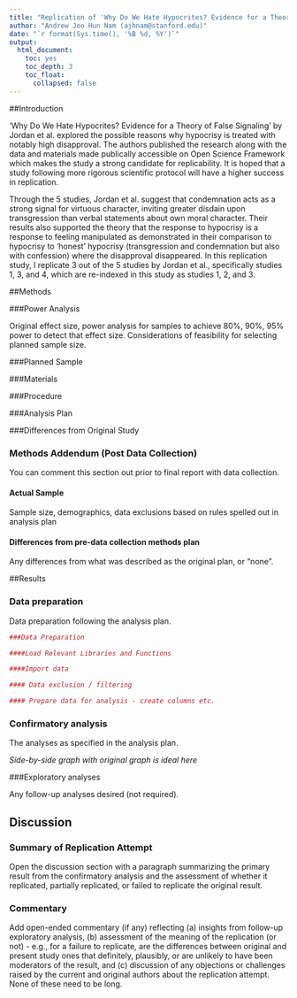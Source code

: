 ```yaml
---
title: "Replication of 'Why Do We Hate Hypocrites? Evidence for a Theory of False Signaling' by Jillian J. Jordan et al. (2017, Psychological Science)"
author: "Andrew Joo Hun Nam (ajhnam@stanford.edu)"
date: "`r format(Sys.time(), '%B %d, %Y')`"
output:
  html_document:
    toc: yes
    toc_depth: 3
    toc_float:
      collapsed: false
---
```


<!-- Replication reports should all use this template to standardize reporting across projects.  These reports will be public supplementary materials that accompany the summary report(s) of the aggregate results. -->

##Introduction

'Why Do We Hate Hypocrites? Evidence for a Theory of False Signaling' by Jordan et al. explored the possible reasons why hypocrisy is treated with notably high disapproval. The authors published the research along with the data and materials made publically accessible on Open Science Framework which makes the study a strong candidate for replicability. It is hoped that a study following more rigorous scientific protocol will have a higher success in replication.

Through the 5 studies, Jordan et al. suggest that condemnation acts as a strong signal for virtuous character, inviting greater disdain upon transgression than verbal statements about own moral character. Their results also supported the theory that the response to hypocrisy is a response to feeling manipulated as demonstrated in their comparison to hypocrisy to 'honest' hypocrisy (transgression and condemnation but also with confession) where the disapproval disappeared. In this replication study, I replicate 3 out of the 5 studies by Jordan et al., specifically studies 1, 3, and 4, which are re-indexed in this study as studies 1, 2, and 3. 


##Methods

###Power Analysis

Original effect size, power analysis for samples to achieve 80%, 90%, 95% power to detect that effect size.  Considerations of feasibility for selecting planned sample size.

###Planned Sample

<!-- In this replication study, I followed the original sample sizes of Jordan et al.: 800 subjects (n=200 across 4 conditions) for the first study, 450 subjects (n=150 across 3 conditions) for the second, and 450 subjects (n=150 across 3 conditions) for the third. I also followed the same termination rule as the original paper: "Immediately after reading each vignette, subjects -->
<!-- answered four comprehension questions. If subjects answered a question incorrectly, they were not allowed to continue participating (i.e., the evaluation questions were presented, but the survey automatically ended before the next vignette was presented)." -->

###Materials

<!-- All data collection was performed through Amazon MTurks. -->

###Procedure	

<!-- The procedure was followed exactly in accordance with the original study. -->

<!-- "In each of our vignettes, we asked subjects to imagine that they belonged to a social group in which a particular moral transgression was possible (e.g., a track team whose members might use forbidden performance-enhancing drugs). Subjects were then told about two members of the social group: the target (whom subjects would later evaluate) and the other person (whom subjects would not evaluate), both of whom were described neutrally (not using these terms). We then manipulated whether subjects received direct positive information about the moral behavior of the target. In the no-information condition, subjects were given no information about the moral behavior of the target or the other person. In the good-information condition, subjects received direct, positive information about the moral behavior of the target (but not the other person): They were told that the target recently behaved morally (e.g., did not use drugs in his or her last athletic competition). -->

<!-- In addition, we manipulated whether the target engaged in moral condemnation of a wrongdoer. In the target-condemns condition, we asked subjects to imagine having a dialogue with the target in which the target mentioned that a mutual acquaintance recently behaved immorally (e.g., used drugs at an athletic competition) and expressed strong disapproval of this acquaintance’s behavior. In the other-condemns condition, subjects were told to imagine having the same dialogue, but with the other person instead of with the target. Thus, in all conditions, subjects read the same description of condemnation, but in the target-condemns condition, the target engaged in the condemnation, whereas in the other-condemns condition, the other person did (and the target was absent from the conversation). -->

<!-- For example, following is the full text for one scenario about performance-enhancing drugs. In this scenario, Brian is the target character, and Sam is the other person. -->

<!-- 'Imagine that you are an athlete on a track team. Recently, your coach has become concerned that members of the team are using an illegal performance- enhancing drug called Vitronil. Vitronil use threatens your team’s eligibility to compete, and gives individual athletes unfair advantages.' -->

<!-- In the no-information condition, the scenario continued as follows: -->

<!-- 'Two of your teammates are named Brian and Sam. You know nothing about if Brian uses Vitronil. You also know nothing about if Sam uses Vitronil.' -->

<!-- In the good-information condition, the scenario instead continued with -->

<!-- 'Two of your teammates are named Brian and Sam. You overheard another member of the track team saying that Brian did not use Vitronil at his last track competition. In contrast, you know nothing about if Sam uses Vitronil.' -->

<!-- The scenario concluded as follows in the target- condemns condition: -->

<!-- 'One day, you are having a conversation with Brian. You tell them a story about a mutual acquaintance, Mark, who is a competitive swimmer. After you finish your story, Brian mentions that he heard that Mark got caught using Vitronil right before an important swim meet. In telling his story, Brian expresses strong disapproval of Vitronil use.' -->

<!-- The closing passage in the other-condemns condition was the same except that all references to Brian were changed to references to Sam: -->

<!-- 'One day, you are having a conversation with Sam. You tell them a story about a mutual acquaintance, Mark, who is a competitive swimmer. After you finish your story, Sam mentions that he heard that Mark got caught using Vitronil right before an important swim meet. In telling his story, Sam expresses strong disapproval of Vitronil use.' -->

<!-- After reading each vignette, subjects evaluated the target, using Likert scales from 1 to 7. To measure expectations of the targets’ future moral behavior, we used four items that ranged in their specificity. Subjects rated the targets on their likelihood of committing the relevant moral transgression (e.g., for the scenario just quoted, “How likely do you think Brian is to use Vitronil in the future?”), their trustworthiness in the specific domain relevant to the vignette (e.g., “How much would you trust Brian as a competitor on your team?”), their general trustworthiness (e.g., “How much would you generally trust Brian across contexts?”), and their likeability (e.g., “How much do you like Brian?”). For the question about the likelihood of transgressing, the scale ranged from very unlikely to very likely, and for the questions about trustworthiness and likeability, it ranged from very little to very much. -->

<!-- Each subject was presented with four vignettes, describing (a) a track team whose members could use performance-enhancing drugs (as in the vignette just quoted), (b) a chemistry course in which students could cheat on take-home exams, (c) a work organization in which employees could fail to meet deadlines on team projects, and (d) a hiking club whose members frequently dated each other and could engage in infidelity. The four vignettes were presented in random order. To reduce noise, we matched all characters in the athletic, academic, and work scenarios to the subject’s gender and made all characters in the romantic scenario of the opposite gender." -->

###Analysis Plan

<!-- The analysis was followed exactly in according to the original study.  -->

<!-- "We averaged the ratings to create one composite scale representing positive evaluations... To compute the composite ratings, we first reverse-coded the rating of the target’s likelihood of transgressing and then took the mean rating across the four variables." -->

<!-- "To test our predictions, we conducted a 2 (condemnation condition: target condemns vs. other condemns) × 2 (information condition: good information vs. no information) analysis of variance (ANOVA) predicting mean positive evaluations of the targets across the vignettes." -->

###Differences from Original Study

<!-- Explicitly describe known differences in sample, setting, procedure, and analysis plan from original study.  The goal, of course, is to minimize those differences, but differences will inevitably occur.  Also, note whether such differences are anticipated to make a difference based on claims in the original article or subsequent published research on the conditions for obtaining the effect. -->

### Methods Addendum (Post Data Collection)

You can comment this section out prior to final report with data collection.

#### Actual Sample
  Sample size, demographics, data exclusions based on rules spelled out in analysis plan

#### Differences from pre-data collection methods plan
  Any differences from what was described as the original plan, or “none”.


##Results


### Data preparation

Data preparation following the analysis plan.
	
```r
###Data Preparation

####Load Relevant Libraries and Functions

####Import data

#### Data exclusion / filtering

#### Prepare data for analysis - create columns etc.
```

### Confirmatory analysis

The analyses as specified in the analysis plan.  

*Side-by-side graph with original graph is ideal here*

###Exploratory analyses

Any follow-up analyses desired (not required).  

## Discussion

### Summary of Replication Attempt

Open the discussion section with a paragraph summarizing the primary result from the confirmatory analysis and the assessment of whether it replicated, partially replicated, or failed to replicate the original result.  

### Commentary

Add open-ended commentary (if any) reflecting (a) insights from follow-up exploratory analysis, (b) assessment of the meaning of the replication (or not) - e.g., for a failure to replicate, are the differences between original and present study ones that definitely, plausibly, or are unlikely to have been moderators of the result, and (c) discussion of any objections or challenges raised by the current and original authors about the replication attempt.  None of these need to be long.
